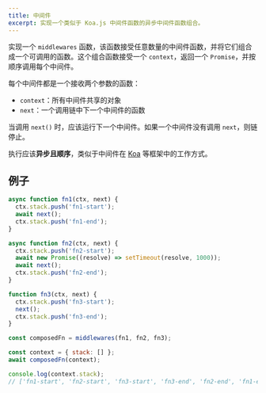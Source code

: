 ```yaml
---
title: 中间件
excerpt: 实现一个类似于 Koa.js 中间件函数的异步中间件函数组合。
---
```


实现一个 `middlewares` 函数，该函数接受任意数量的中间件函数，并将它们组合成一个可调用的函数。这个组合函数接受一个 `context`，返回一个 `Promise`，并按顺序调用每个中间件。

每个中间件都是一个接收两个参数的函数：

* `context`：所有中间件共享的对象
* `next`：一个调用链中下一个中间件的函数

当调用 `next()` 时，应该运行下一个中间件。如果一个中间件没有调用 `next`，则链停止。

执行应该**异步且顺序**，类似于中间件在 [Koa](https://koajs.com/) 等框架中的工作方式。

## 例子

```js
async function fn1(ctx, next) {
  ctx.stack.push('fn1-start');
  await next();
  ctx.stack.push('fn1-end');
}

async function fn2(ctx, next) {
  ctx.stack.push('fn2-start');
  await new Promise((resolve) => setTimeout(resolve, 1000));
  await next();
  ctx.stack.push('fn2-end');
}

function fn3(ctx, next) {
  ctx.stack.push('fn3-start');
  next();
  ctx.stack.push('fn3-end');
}

const composedFn = middlewares(fn1, fn2, fn3);

const context = { stack: [] };
await composedFn(context);

console.log(context.stack);
// ['fn1-start', 'fn2-start', 'fn3-start', 'fn3-end', 'fn2-end', 'fn1-end']
```
